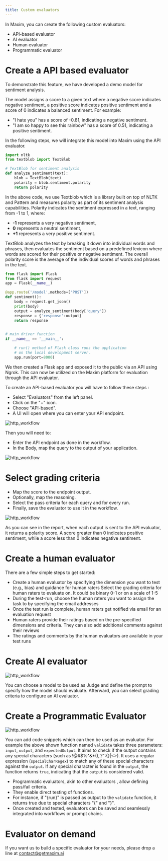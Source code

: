 ```yaml
---
title: Custom evaluators
---
```


In Maxim, you can create the following custom evaluators:

- API-based evaluator
- AI evaluator
- Human evaluator
- Programmatic evaluator

# Create a API based evaluator

To demonstrate this feature, we have developed a demo model for sentiment analysis. 

The model assigns a score to a given text where a negative score indicates negative sentiment, a positive score indicates positive sentiment and a score of 0 indicates a balanced sentiment. For example:

- "I hate you" has a score of -0.81, indicating a negative sentiment.
- "I am so happy to see this rainbow" has a score of 0.51, indicating a positive sentiment.

In the following steps, we will integrate this model into Maxim using the API evaluator.

```py
import nltk
from textblob import TextBlob

# TextBlob for sentiment analysis
def analyze_sentiment(text):
    blob = TextBlob(text)
    polarity = blob.sentiment.polarity
    return polarity
```

In the above code, we use Textblob which is a library built on top of NLTK and Pattern and measures polarity as part of its sentiment analysis capabilities. Polarity indicates the sentiment expressed in a text, ranging from -1 to 1, where:

- **-1** represents a very negative sentiment,
- **0** represents a neutral sentiment,
- **+1** represents a very positive sentiment.

TextBlob analyzes the text by breaking it down into individual words and phrases, then evaluates the sentiment based on a predefined lexicon where words are scored for their positive or negative sentiment. The overall polarity score is the average of the individual scores of words and phrases in the text.

```py
from flask import Flask
from flask import request
app = Flask(__name__)

@app.route('/model',methods=['POST'])
def sentiment():
    body = request.get_json()
    print(body)
    output = analyze_sentiment(body['query'])
    response = {'response':output}
    return response
    

# main driver function
if __name__ == '__main__':

    # run() method of Flask class runs the application 
    # on the local development server.
    app.run(port=8000)
```
We then created a Flask app and exposed it to the public via an API using Ngrok. This can now be utilized on the Maxim platform for evaluation through the API evaluator.

To create an API-based evaluator you will have to follow these steps :

- Select "Evaluators" from the left panel.
- Click on the "+" icon.
- Choose "API-based".
- A UI will open where you can enter your API endpoint.

<img src="./Library/Evaluators/Custom_evaluators/img1.png" alt="http_workflow" />

Then you will need to:

- Enter the API endpoint as done in the workflow.
- In the Body, map the query to the output of your application.

<img src="./Library/Evaluators/Custom_evaluators/img2.png" alt="http_workflow" />

# Select grading criteria

- Map the score to the endpoint output.
- Optionally, map the reasoning.
- Select the pass criteria for each query and for every run.
- Finally, save the evaluator to use it in the workflow.

<img src="./Library/Evaluators/Custom_evaluators/img3.png" alt="http_workflow" />

As you can see in the report, when each output is sent to the API evaluator, it returns a polarity score. A score greater than 0 indicates positive sentiment, while a score less than 0 indicates negative sentiment.

# Create a human evaluator

There are a few simple steps to get started:

- Create a human evaluator by specifying the dimension you want to test (e.g., bias) and guidance for human raters Select the grading criteria for human raters to evaluate on. It could be binary 0-1 or on a scale of 1-5
- During the test-run, choose the human raters you want to assign the task to by specifying the email addresses
- Once the test run is complete, human raters get notified via email for an evaluation request
- Human raters provide their ratings based on the pre-specified dimensions and criteria. They can also add additional comments against their reviews
- The ratings and comments by the human evaluators are available in your test runs

# Create AI evaluator

<img src="./Library/Evaluators/Custom_evaluators/img4.png" alt="http_workflow" />

You can choose a model to be used as Judge and define the prompt to specify how the model should evaluate. Afterward, you can select grading criteria to configure an AI evaluator.

# Create a Programmatic Evaluator
<img src="./Library/Evaluators/Custom_evaluators/img5.png" alt="http_workflow" />

You can add code snippets which can then be used as an evaluator. For example the above shown function named <code>validate</code> takes three parameters: <code>input</code>, <code>output</code>, and <code>expectedOutput</code>. It aims to check if the output contains any special characters (such as !@#$%^&*(),.?":{}|\<>). It uses a regular expression (<code>specialCharRegex</code>) to match any of these special characters against the <code>output</code>. If any special character is found in the <code>output</code>, the function returns <code>true</code>, indicating that the <code>output</code> is considered valid.

- Programmatic evaluators, akin to other evaluators , allow defining pass/fail criteria.
- They enable direct testing of functions.
- For instance, if "\{run\}" is passed as output to the <code>validate</code> function, it returns true due to special characters "\{" and "\}".
- Once created and tested, evaluators can be saved and seamlessly integrated into workflows or prompt chains.

# Evaluator on demand

If you want us to build a specific evaluator for your needs, please drop a line at [contact@getmaxim.ai](mailto:contact@getmaxim.ai)

























